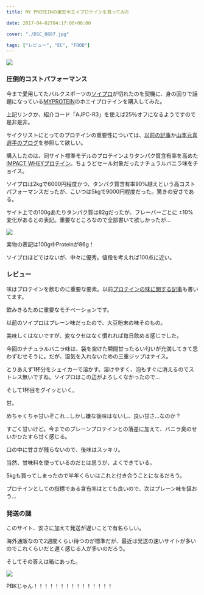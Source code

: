 ---
title: MY PROTEINの激安ホエイプロテインを買ってみた

date: 2017-04-02T04:17:00+00:00

cover: "./DSC_0887.jpg"

tags: ["レビュー", "EC", "FOOD"]
---

![ ](./DSC_0887.jpg)

### 圧倒的コストパフォーマンス

今まで愛用してたバルクスポーツの<a href="http://amzn.to/2nttvKb" target="_blank">ソイプロ</a>が切れたのを契機に、身の回りで話題になっている<a href="https://px.a8.net/svt/ejp?a8mat=3N3PXV+GF7GHE+45DI+5YJRM" target="_blank">MYPROTEIN</a>のホエイプロテインを購入してみた。

上記リンクか、紹介コード「AJPC-R3」を使えば25％オフになるようですので是非是非。

サイクリストにとってのプロテインの重要性については、<a href="/2016/02/blog-post.html" target="_blank">以前の記事</a>か<a href="http://genkibicycle.jp/" target="_blank">山本元喜選手のブログ</a>を参照して欲しい。

購入したのは、同サイト標準モデルのプロテインよりタンパク質含有率を高めた<a href="https://px.a8.net/svt/ejp?a8mat=3N3PXV+GF7GHE+45DI+BW0YB&a8ejpredirect=https%3A%2F%2Fwww.myprotein.jp%2Fsports-nutrition%2Fimpact-whey-protein%2F10530943.html" target="_blank">IMPACT WHEYプロテイン</a>。ちょうどセール対象だったナチュラルバニラ味をチョイス。

ソイプロは2kgで6000円程度かつ、タンパク質含有率90%越えという高コストパフォーマンスだったが、こいつは5kgで9000円程度だった。驚きの安さである。

サイト上での100gあたりタンパク質は82gだったが、フレーバーごとに ±10%変化があるとの表記。重要なところなので全部書いて欲しかったが…

![ ](./DSC_0888.jpg)

実物の表記は100g中Proteinが86g！

ソイプロほどではないが、中々に優秀。値段を考えれば100点に近い。

### レビュー

味はプロテインを飲むのに重要な要素。以前<a href="/2016/09/choice.html" target="_blank">プロテインの味に関する記事</a>も書いてます。

飲みきるために重要なモチベーションです。

以前のソイプロはプレーン味だったので、大豆粉末の味そのもの。

美味しくはないですが、変なクセはなく慣れれば毎日飲める感じでした。

今回のナチュラルバニラ味は、袋を空けた瞬間甘ったるい匂いが充満してきて思わずむせそうに。だが、湿気を入れないための三重ジップはナイス。

とりあえず1杯分をシェイカーで溶かす。溶けやすく、泡もすぐに消えるのでストレス無いですね。ソイプロはこの辺がよろしくなかったので…

そして1杯目をグイッといく。

甘。

めちゃくちゃ甘いぞこれ…しかし嫌な後味はないし、良い甘さ…なのか？

すごく甘いけど。今までのプレーンプロテインとの落差に加えて、バニラ臭のせいかひたすら甘く感じる。

口の中に甘さが残らないので、後味はスッキリ。

当然、甘味料を使っているのだとは思うが、よくできている。

5kgも買ってしまったので半年くらいはこれと付き合うことになるだろう。

プロテインとしての指標である含有率はとても良いので、次はプレーン味を狙おう…

### 発送の謎

このサイト、安さに加えて発送が遅いことで有名らしい。

海外通販なので2週間くらい待つのが標準だが、最近は発送の速いサイトが多いのでこれくらいだと遅く感じる人が多いのだろう。

そしてその答えは箱にあった。

![ ](./DSC_0889.jpg)

PBKじゃん！！！！！！！！！！！！！！！

<LinkBox isAmazonLink url="https://www.amazon.co.jp/dp/B004EI6G8E/" />
